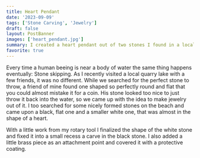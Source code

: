 ```yaml
---
title: Heart Pendant
date: '2023-09-09'
tags: ['Stone Carving', 'Jewelry']
draft: false
layout: PostBanner
images: ['heart_pendant.jpg']
summary: I created a heart pendant out of two stones I found in a local quarry lake.
favorite: true
---
```


Every time a human beeing is near a body of water the same thing happens eventually: Stone skipping.
As I recently visited a local quarry lake with a few friends, it was no different.
While we searched for the perfect stone to throw, a friend of mine found one shaped so perfectly round and flat that you could almost mistake it for a coin.
His stone looked too nice to just throw it back into the water, so we came up with the idea to make jewelry out of it.
I too searched for some nicely formed stones on the beach and came upon a black, flat one and a smaller white one, that was almost in the shape of a heart.

With a little work from my rotary tool I finalized the shape of the white stone and fixed it into a small recess a carve in the black stone.
I also added a little brass piece as an attachment point and covered it with a protective coating.
